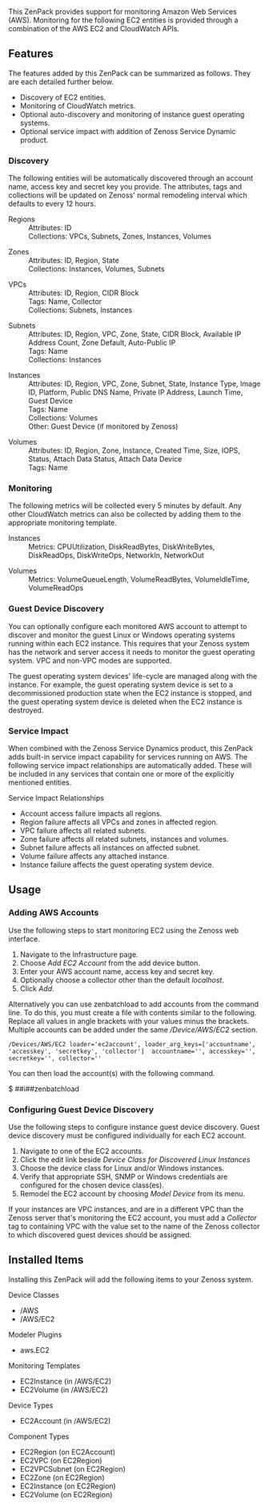 This ZenPack provides support for monitoring Amazon Web Services (AWS).
Monitoring for the following EC2 entities is provided through a combination of
the AWS EC2 and CloudWatch APIs.

== Features ==

The features added by this ZenPack can be summarized as follows. They are each
detailed further below.

* Discovery of EC2 entities.
* Monitoring of CloudWatch metrics.
* Optional auto-discovery and monitoring of instance guest operating systems.
* Optional service impact with addition of Zenoss Service Dynamic product.

=== Discovery ===

The following entities will be automatically discovered through an account
name, access key and secret key you provide. The attributes, tags and
collections will be updated on Zenoss' normal remodeling interval which
defaults to every 12 hours.

;Regions
: Attributes: ID
: Collections: VPCs, Subnets, Zones, Instances, Volumes

;Zones
: Attributes: ID, Region, State
: Collections: Instances, Volumes, Subnets

;VPCs
: Attributes: ID, Region, CIDR Block
: Tags: Name, Collector
: Collections: Subnets, Instances

;Subnets
: Attributes: ID, Region, VPC, Zone, State, CIDR Block, Available IP Address Count, Zone Default, Auto-Public IP
: Tags: Name
: Collections: Instances

;Instances
: Attributes: ID, Region, VPC, Zone, Subnet, State, Instance Type, Image ID, Platform, Public DNS Name, Private IP Address, Launch Time, Guest Device
: Tags: Name
: Collections: Volumes
: Other: Guest Device (if monitored by Zenoss)

;Volumes
: Attributes: ID, Region, Zone, Instance, Created Time, Size, IOPS, Status, Attach Data Status, Attach Data Device
: Tags: Name

=== Monitoring ===

The following metrics will be collected every 5 minutes by default. Any other
CloudWatch metrics can also be collected by adding them to the appropriate
monitoring template.

;Instances
: Metrics: CPUUtilization, DiskReadBytes, DiskWriteBytes, DiskReadOps, DiskWriteOps, NetworkIn, NetworkOut

;Volumes
: Metrics: VolumeQueueLength, VolumeReadBytes, VolumeIdleTime, VolumeReadOps

=== Guest Device Discovery ===

You can optionally configure each monitored AWS account to attempt to discover
and monitor the guest Linux or Windows operating systems running within each
EC2 instance. This requires that your Zenoss system has the network and server
access it needs to monitor the guest operating system. VPC and non-VPC modes
are supported.

The guest operating system devices' life-cycle are managed along with the
instance. For example, the guest operating system device is set to a
decommissioned production state when the EC2 instance is stopped, and the
guest operating system device is deleted when the EC2 instance is destroyed.

=== Service Impact ===

When combined with the Zenoss Service Dynamics product, this ZenPack adds
built-in service impact capability for services running on AWS. The following
service impact relationships are automatically added. These will be included
in any services that contain one or more of the explicitly mentioned entities.

;Service Impact Relationships
* Account access failure impacts all regions.
* Region failure affects all VPCs and zones in affected region.
* VPC failure affects all related subnets.
* Zone failure affects all related subnets, instances and volumes.
* Subnet failure affects all instances on affected subnet.
* Volume failure affects any attached instance.
* Instance failure affects the guest operating system device.

== Usage ==

=== Adding AWS Accounts ===

Use the following steps to start monitoring EC2 using the Zenoss web interface.

# Navigate to the Infrastructure page.
# Choose ''Add EC2 Account'' from the add device button.
# Enter your AWS account name, access key and secret key.
# Optionally choose a collector other than the default ''localhost''.
# Click ''Add''.

Alternatively you can use zenbatchload to add accounts from the command line.
To do this, you must create a file with contents similar to the following.
Replace all values in angle brackets with your values minus the brackets.
Multiple accounts can be added under the same ''/Device/AWS/EC2'' section.

<code>
/Devices/AWS/EC2 loader='ec2account', loader_arg_keys=['accountname', 'accesskey', 'secretkey', 'collector']
<accountname> accountname='<accountname>', accesskey='<accesskey>', secretkey='<secretkey>', collector='<collector>'
</code>

You can then load the account(s) with the following command.

<console>
$ ##i##zenbatchload <filename>
</console>

=== Configuring Guest Device Discovery ===

Use the following steps to configure instance guest device discovery. Guest
device discovery must be configured individually for each EC2 account.

# Navigate to one of the EC2 accounts.
# Click the edit link beside ''Device Class for Discovered Linux Instances''
# Choose the device class for Linux and/or Windows instances.
# Verify that appropriate SSH, SNMP or Windows credentials are configured for the chosen device class(es).
# Remodel the EC2 account by choosing ''Model Device'' from its menu.

If your instances are VPC instances, and are in a different VPC than the
Zenoss server that's monitoring the EC2 account, you must add a ''Collector''
tag to containing VPC with the value set to the name of the Zenoss collector
to which discovered guest devices should be assigned.

== Installed Items ==

Installing this ZenPack will add the following items to your Zenoss system.

;Device Classes
* /AWS
* /AWS/EC2

;Modeler Plugins
* aws.EC2

;Monitoring Templates
* EC2Instance (in /AWS/EC2)
* EC2Volume (in /AWS/EC2)

;Device Types
* EC2Account (in /AWS/EC2)

;Component Types
* EC2Region (on EC2Account)
* EC2VPC (on EC2Region)
* EC2VPCSubnet (on EC2Region)
* EC2Zone (on EC2Region)
* EC2Instance (on EC2Region)
* EC2Volume (on EC2Region)
